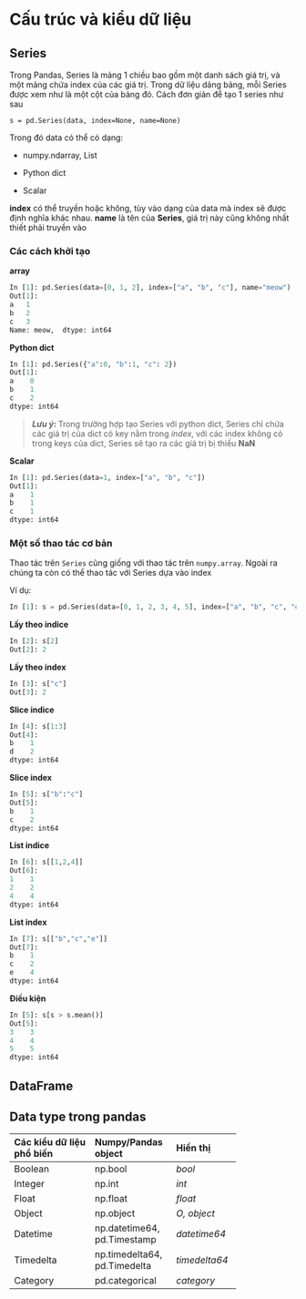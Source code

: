 # Cấu trúc và kiểu dữ liệu 

## Series
Trong Pandas, Series là mảng 1 chiều bao gồm một danh sách giá trị, và một mảng chứa index của các giá trị. Trong dữ liệu dảng bảng, mỗi Series được xem như là một cột của bảng đó. Cách đơn giản để tạo 1 series như sau
```
s = pd.Series(data, index=None, name=None)
```
Trong đó data có thể  có dạng:

- numpy.ndarray, List

- Python dict

- Scalar 

**index** có thể truyền hoặc không, tùy vào dạng của data mà index sẽ được định nghĩa khác nhau. 
**name** là tên của **Series**, giá trị này cũng không nhất thiết phải truyền vào

### Các cách khởi tạo {-}
**array**
```python
In [1]: pd.Series(data=[0, 1, 2], index=["a", "b", "c"], name="meow")
Out[1]: 
a   1
b   2
c   3
Name: meow,  dtype: int64

```

**Python dict**
```python
In [1]: pd.Series({"a":0, "b":1, "c": 2})
Out[1]: 
a    0
b    1
c    2
dtype: int64

```
> **_Lưu ý_: ** Trong trường hợp tạo Series với python dict, Series chỉ chứa các giá trị của dict có key nằm trong *index*, với  các index không có trong keys của dict, Series sẽ tạo ra các giá trị bị thiếu **NaN**

**Scalar**
```python
In [1]: pd.Series(data=1, index=["a", "b", "c"])
Out[1]: 
a    1
b    1
c    1
dtype: int64
```
### Một số thao tác cơ bản {-}
Thao tác trên `Series` cũng giống với thao tác trên `numpy.array`. Ngoài ra chúng ta còn có thể thao tác với Series dựa vào index

Ví dụ:

```python
In [1]: s = pd.Series(data=[0, 1, 2, 3, 4, 5], index=["a", "b", "c", "d", "e", "f"])
```

**Lấy theo indice**
```python
In [2]: s[2]
Out[2]: 2
``` 

**Lấy theo index**
``` python
In [3]: s["c"]
Out[3]: 2 
```

**Slice indice**
```python
In [4]: s[1:3]
Out[4]:
b    1
d    2
dtype: int64
```

**Slice index**
```python
In [5]: s["b":"c"]
Out[5]: 
b    1
c    2
dtype: int64
``` 

**List indice**
```python
In [6]: s[[1,2,4]]
Out[6]:
1    1
2    2
4    4
dtype: int64
```

**List index**
```python
In [7]: s[["b","c","e"]]
Out[7]:
b    1
c    2
e    4
dtype: int64
```
**Điều kiện**
```python
In [5]: s[s > s.mean()]
Out[5]:
3    3
4    4
5    5
dtype: int64
```

## DataFrame
## Data type trong pandas 

--------------------------------------------------------
Các kiểu dữ liệu        Numpy/Pandas      Hiển thị        
phổ  biến               object         
--------------------    ----------------  --------------
Boolean                 np.bool           *bool*

Integer                 np.int            *int*

Float                   np.float          *float*

Object                  np.object         *O, object*

Datetime                np.datetime64,    *datetime64*
                        pd.Timestamp 

Timedelta               np.timedelta64,   *timedelta64*
                        pd.Timedelta
                        
Category                pd.categorical    *category*              
                     
--------------------------------------------------------
